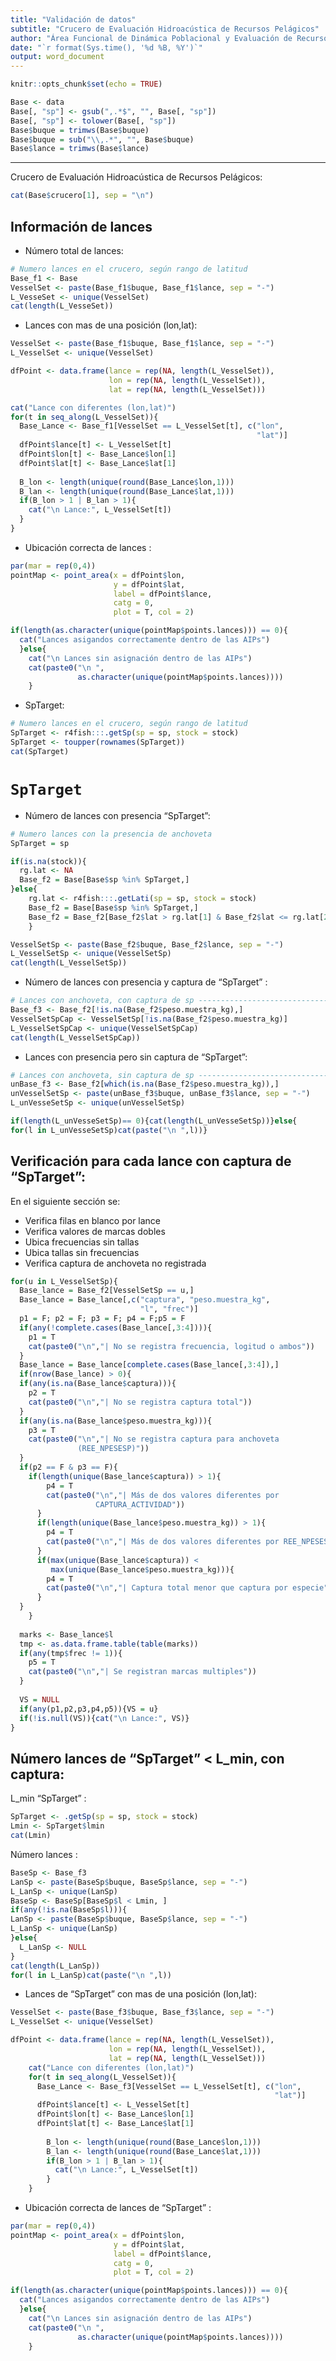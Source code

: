 ```yaml
---
title: "Validación de datos"
subtitle: "Crucero de Evaluación Hidroacústica de Recursos Pelágicos"
author: "Área Funcional de Dinámica Poblacional y Evaluación de Recursos Pelágicos (AFDPERP)"
date: "`r format(Sys.time(), '%d %B, %Y')`"
output: word_document
---
```


```r
knitr::opts_chunk$set(echo = TRUE)
```

```r

Base <- data
Base[, "sp"] <- gsub(",.*$", "", Base[, "sp"])
Base[, "sp"] <- tolower(Base[, "sp"])
Base$buque = trimws(Base$buque)
Base$buque = sub("\\,.*", "", Base$buque)
Base$lance = trimws(Base$lance)
```

------------------------------------------------------------------------

Crucero de Evaluación Hidroacústica de Recursos Pelágicos:

```r
cat(Base$crucero[1], sep = "\n")
```

## Información de lances

-   Número total de lances:

```r
# Numero lances en el crucero, según rango de latitud 
Base_f1 <- Base
VesselSet <- paste(Base_f1$buque, Base_f1$lance, sep = "-")
L_VesseSet <- unique(VesselSet)
cat(length(L_VesseSet))
```

-   Lances con mas de una posición (lon,lat):

```r
VesselSet <- paste(Base_f1$buque, Base_f1$lance, sep = "-")
L_VesselSet <- unique(VesselSet)

dfPoint <- data.frame(lance = rep(NA, length(L_VesselSet)),
                      lon = rep(NA, length(L_VesselSet)),
                      lat = rep(NA, length(L_VesselSet)))

cat("Lance con diferentes (lon,lat)")
for(t in seq_along(L_VesselSet)){
  Base_Lance <- Base_f1[VesselSet == L_VesselSet[t], c("lon",
                                                       "lat")]
  dfPoint$lance[t] <- L_VesselSet[t]
  dfPoint$lon[t] <- Base_Lance$lon[1]
  dfPoint$lat[t] <- Base_Lance$lat[1]
  
  B_lon <- length(unique(round(Base_Lance$lon,1)))
  B_lan <- length(unique(round(Base_Lance$lat,1)))
  if(B_lon > 1 | B_lan > 1){
    cat("\n Lance:", L_VesselSet[t])
  }
}
```

-  Ubicación correcta de lances :

```r
par(mar = rep(0,4))
pointMap <- point_area(x = dfPoint$lon,
                       y = dfPoint$lat, 
                       label = dfPoint$lance, 
                       catg = 0,
                       plot = T, col = 2)

if(length(as.character(unique(pointMap$points.lances))) == 0){
  cat("Lances asigandos correctamente dentro de las AIPs")
  }else{
    cat("\n Lances sin asignación dentro de las AIPs")
    cat(paste0("\n ",
               as.character(unique(pointMap$points.lances))))
    }
```

-   SpTarget:

```r
# Numero lances en el crucero, según rango de latitud 
SpTarget <- r4fish:::.getSp(sp = sp, stock = stock)
SpTarget <- toupper(rownames(SpTarget))
cat(SpTarget)
```

# `SpTarget`

-   Número de lances con presencia "SpTarget":

```r
# Numero lances con la presencia de anchoveta 
SpTarget = sp

if(is.na(stock)){
  rg.lat <- NA 
  Base_f2 = Base[Base$sp %in% SpTarget,]
}else{
    rg.lat <- r4fish:::.getLati(sp = sp, stock = stock)
    Base_f2 = Base[Base$sp %in% SpTarget,]
    Base_f2 = Base_f2[Base_f2$lat > rg.lat[1] & Base_f2$lat <= rg.lat[2],]
    }

VesselSetSp <- paste(Base_f2$buque, Base_f2$lance, sep = "-")
L_VesselSetSp <- unique(VesselSetSp)
cat(length(L_VesselSetSp))
```

-   Número de lances con presencia y captura de "SpTarget" :

```r
# Lances con anchoveta, con captura de sp --------------------------------
Base_f3 <- Base_f2[!is.na(Base_f2$peso.muestra_kg),]
VesselSetSpCap <- VesselSetSp[!is.na(Base_f2$peso.muestra_kg)]
L_VesselSetSpCap <- unique(VesselSetSpCap)
cat(length(L_VesselSetSpCap))
```

-   Lances con presencia pero sin captura de "SpTarget":

```r
# Lances con anchoveta, sin captura de sp --------------------------------
unBase_f3 <- Base_f2[which(is.na(Base_f2$peso.muestra_kg)),]
unVesselSetSp <- paste(unBase_f3$buque, unBase_f3$lance, sep = "-")
L_unVesseSetSp <- unique(unVesselSetSp)

if(length(L_unVesseSetSp)== 0){cat(length(L_unVesseSetSp))}else{
for(l in L_unVesseSetSp)cat(paste("\n ",l))}
```

## Verificación para cada lance con captura de "SpTarget":

En el siguiente sección se:

-   Verifica filas en blanco por lance
-   Verifica valores de marcas dobles
-   Ubica frecuencias sin tallas
-   Ubica tallas sin frecuencias
-   Verifica captura de anchoveta no registrada

```r
for(u in L_VesselSetSp){
  Base_lance = Base_f2[VesselSetSp == u,]
  Base_lance = Base_lance[,c("captura", "peso.muestra_kg", 
                             "l", "frec")]
  p1 = F; p2 = F; p3 = F; p4 = F;p5 = F
  if(any(!complete.cases(Base_lance[,3:4]))){
    p1 = T
    cat(paste0("\n","| No se registra frecuencia, logitud o ambos"))
  }
  Base_lance = Base_lance[complete.cases(Base_lance[,3:4]),]
  if(nrow(Base_lance) > 0){
  if(any(is.na(Base_lance$captura))){
    p2 = T
    cat(paste0("\n","| No se registra captura total"))
  }
  if(any(is.na(Base_lance$peso.muestra_kg))){
    p3 = T
    cat(paste0("\n","| No se registra captura para anchoveta   
               (REE_NPESESP)"))
  }
  if(p2 == F & p3 == F){
    if(length(unique(Base_lance$captura)) > 1){
        p4 = T
        cat(paste0("\n","| Más de dos valores diferentes por
                   CAPTURA_ACTIVIDAD"))
      }
      if(length(unique(Base_lance$peso.muestra_kg)) > 1){
        p4 = T
        cat(paste0("\n","| Más de dos valores diferentes por REE_NPESESP"))
      }
      if(max(unique(Base_lance$captura)) <
         max(unique(Base_lance$peso.muestra_kg))){
        p4 = T
        cat(paste0("\n","| Captura total menor que captura por especie"))
      }
  }
    }
  
  marks <- Base_lance$l
  tmp <- as.data.frame.table(table(marks))
  if(any(tmp$frec != 1)){
    p5 = T
    cat(paste0("\n","| Se registran marcas multiples"))
  }
  
  VS = NULL
  if(any(p1,p2,p3,p4,p5)){VS = u}
  if(!is.null(VS)){cat("\n Lance:", VS)}
}
```

## Número lances de "SpTarget" \< L_min, con captura:

L_min "SpTarget" :

```r
SpTarget <- .getSp(sp = sp, stock = stock)
Lmin <- SpTarget$lmin
cat(Lmin)
```

Número lances :

```r
BaseSp <- Base_f3
LanSp <- paste(BaseSp$buque, BaseSp$lance, sep = "-")
L_LanSp <- unique(LanSp) 
BaseSp <- BaseSp[BaseSp$l < Lmin, ]
if(any(!is.na(BaseSp$l))){
LanSp <- paste(BaseSp$buque, BaseSp$lance, sep = "-")
L_LanSp <- unique(LanSp)
}else{
  L_LanSp <- NULL
}
cat(length(L_LanSp))
for(l in L_LanSp)cat(paste("\n ",l))
```

-   Lances de "SpTarget" con mas de una posición (lon,lat):

```r
VesselSet <- paste(Base_f3$buque, Base_f3$lance, sep = "-")
L_VesselSet <- unique(VesselSet)

dfPoint <- data.frame(lance = rep(NA, length(L_VesselSet)),
                      lon = rep(NA, length(L_VesselSet)),
                      lat = rep(NA, length(L_VesselSet)))
    cat("Lance con diferentes (lon,lat)")
    for(t in seq_along(L_VesselSet)){
      Base_Lance <- Base_f3[VesselSet == L_VesselSet[t], c("lon",
                                                           "lat")]
      dfPoint$lance[t] <- L_VesselSet[t]
      dfPoint$lon[t] <- Base_Lance$lon[1]
      dfPoint$lat[t] <- Base_Lance$lat[1]
  
        B_lon <- length(unique(round(Base_Lance$lon,1)))
        B_lan <- length(unique(round(Base_Lance$lat,1)))
        if(B_lon > 1 | B_lan > 1){
          cat("\n Lance:", L_VesselSet[t])
        }
    }
```

-   Ubicación correcta de lances de "SpTarget" :
```r
par(mar = rep(0,4))
pointMap <- point_area(x = dfPoint$lon,
                       y = dfPoint$lat, 
                       label = dfPoint$lance, 
                       catg = 0,
                       plot = T, col = 2)

if(length(as.character(unique(pointMap$points.lances))) == 0){
  cat("Lances asigandos correctamente dentro de las AIPs")
  }else{
    cat("\n Lances sin asignación dentro de las AIPs")
    cat(paste0("\n ",
               as.character(unique(pointMap$points.lances))))
    }
```
